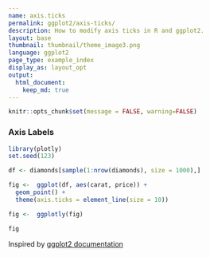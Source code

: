 ```yaml
---
name: axis.ticks
permalink: ggplot2/axis-ticks/
description: How to modify axis ticks in R and ggplot2.
layout: base
thumbnail: thumbnail/theme_image3.png
language: ggplot2
page_type: example_index
display_as: layout_opt
output:
  html_document:
    keep_md: true
---
```


```r
knitr::opts_chunk$set(message = FALSE, warning=FALSE)
```
### Axis Labels

```r
library(plotly)
set.seed(123)

df <- diamonds[sample(1:nrow(diamonds), size = 1000),]

fig <-  ggplot(df, aes(carat, price)) + 
  geom_point() + 
  theme(axis.ticks = element_line(size = 10))

fig <-  ggplotly(fig)

fig
```
Inspired by <a href="http://docs.ggplot2.org/current/">ggplot2 documentation</a>
